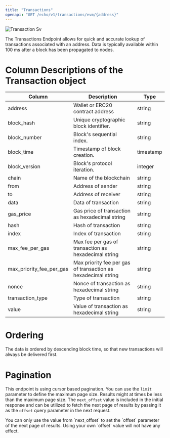 ```yaml
---
title: "Transactions"
openapi: "GET /echo/v1/transactions/evm/{address}"
---
```


<Frame>
  <img
    src="/images/evm/transaction.svg"
    alt="Transaction Sv"
    title="Transaction Sv"
    style={{ width:"100%" }}
    className="mx-auto"
  />
</Frame>

The Transactions Endpoint allows for quick and accurate lookup of transactions associated with an address. Data is typically available within 100 ms after a block has been propagated to nodes.

# Column Descriptions of the Transaction object

| Column                   | Description                                                   | Type      |
| ------------------------ | ------------------------------------------------------------- | --------- |
| address                  | Wallet or ERC20 contract address                              | string    |
| block_hash               | Unique cryptographic block identifier.                        | string    |
| block_number             | Block's sequential index.                                     | string    |
| block_time               | Timestamp of block creation.                                  | timestamp |
| block_version            | Block's protocol iteration.                                   | integer   |
| chain                    | Name of the blockchain                                        | string    |
| from                     | Address of sender                                             | string    |
| to                       | Address of receiver                                           | string    |
| data                     | Data of transaction                                           | string    |
| gas_price                | Gas price of transaction as hexadecimal string                | string    |
| hash                     | Hash of transaction                                           | string    |
| index                    | Index of transaction                                          | string    |
| max_fee_per_gas          | Max fee per gas of transaction as hexadecimal string          | string    |
| max_priority_fee_per_gas | Max priority fee per gas of transaction as hexadecimal string | string    |
| nonce                    | Nonce of transaction as hexadecimal string                    | string    |
| transaction_type         | Type of transaction                                           | string    |
| value                    | Value of transaction as hexadecimal string                    | string    |

# Ordering

The data is ordered by descending block time, so that new transactions will always be delivered first.

# Pagination

This endpoint is using cursor based pagination. You can use the `limit` parameter to define the maximum page size.
Results might at times be less than the maximum page size.
The `next_offset` value is included in the initial response and can be utilized to fetch the next page of results by passing it as the `offset` query parameter in the next request.

<Warning>
  You can only use the value from `next_offset` to set the `offset` parameter of the next page of results. Using your own `offset` value will not have any effect.
</Warning>